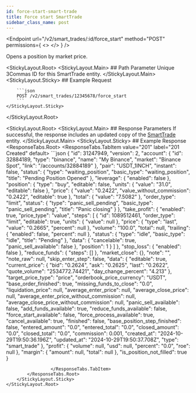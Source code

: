 ```yaml
---
id: force-start-smart-trade
title: Force start SmartTrade
sidebar_class_name: post
---
```



<Endpoint
  url="/v2/smart_trades/:id/force_start"
  method="POST"
  permissions={
    <>
      <Permission title="Permission" description="SMART_TRADES_WRITE" />
      <Permission title="Security" description="SIGNED" />
    </>
  }
/>

Opens a position by market price.

<StickyLayout.Root>
    <StickyLayout.Main>
        ## Path Parameter
        <ApiParam name='id' type='integer' id="id" required>
        Unique 3Commas ID for this SmartTrade entity.
        </ApiParam>
    </StickyLayout.Main>
    <StickyLayout.Sticky>
        ## Example Request

        ```json
        POST /v2/smart_trades/12345678/force_start
        ```
    </StickyLayout.Sticky>
</StickyLayout.Root>


<StickyLayout.Root>
    <StickyLayout.Main>
        ## Response Parameters
        If successful, the response includes an updated copy of the [SmartTrade](/smart-trade/0_smart_trade_entity.mdx) entity.
    </StickyLayout.Main>
    <StickyLayout.Sticky>
        ## Example Response
        <ResponseTabs.Root>
                 <ResponseTabs.TabItem value="201" label="201 Created" default>
                    ```json
{
    "id": 31247949,
    "version": 2,
    "account": {
        "id": 32884189,
        "type": "binance",
        "name": "My Binance",
        "market": "Binance Spot",
        "link": "/accounts/32884189"
    },
    "pair": "USDT_1INCH",
    "instant": false,
    "status": {
        "type": "waiting_position",
        "basic_type": "waiting_position",
        "title": "Pending Position Opened"
    },
    "leverage": {
        "enabled": false
    },
    "position": {
        "type": "buy",
        "editable": false,
        "units": {
            "value": "31.0",
            "editable": false
        },
        "price": {
            "value": "0.2422",
            "value_without_commission": "0.2422",
            "editable": true
        },
        "total": {
            "value": "7.5082"
        },
        "order_type": "limit",
        "status": {
            "type": "panic_sell_pending",
            "basic_type": "panic_sell_pending",
            "title": "Panic closing"
        }
    },
    "take_profit": {
        "enabled": true,
        "price_type": "value",
        "steps": [
            {
                "id": 1089512461,
                "order_type": "limit",
                "editable": true,
                "units": {
                    "value": null
                },
                "price": {
                    "type": "last",
                    "value": "0.2665",
                    "percent": null
                },
                "volume": "100.0",
                "total": null,
                "trailing": {
                    "enabled": false,
                    "percent": null
                },
                "status": {
                    "type": "idle",
                    "basic_type": "idle",
                    "title": "Pending"
                },
                "data": {
                    "cancelable": true,
                    "panic_sell_available": false
                },
                "position": 1
            }
        ]
    },
    "stop_loss": {
        "enabled": false
    },
    "reduce_funds": {
        "steps": []
    },
    "market_close": {},
    "note": "",
    "note_raw": null,
    "skip_enter_step": false,
    "data": {
        "editable": true,
        "current_price": {
            "bid": "0.2624",
            "ask": "0.2625",
            "last": "0.2622",
            "quote_volume": "2534772.74421",
            "day_change_percent": "4.213"
        },
        "target_price_type": "price",
        "orderbook_price_currency": "USDT",
        "base_order_finished": true,
        "missing_funds_to_close": "0.0",
        "liquidation_price": null,
        "average_enter_price": null,
        "average_close_price": null,
        "average_enter_price_without_commission": null,
        "average_close_price_without_commission": null,
        "panic_sell_available": false,
        "add_funds_available": true,
        "reduce_funds_available": false,
        "force_start_available": false,
        "force_process_available": true,
        "cancel_available": true,
        "finished": false,
        "base_position_step_finished": false,
        "entered_amount": "0.0",
        "entered_total": "0.0",
        "closed_amount": "0.0",
        "closed_total": "0.0",
        "commission": 0.001,
        "created_at": "2024-10-29T19:50:36.196Z",
        "updated_at": "2024-10-29T19:50:37.708Z",
        "type": "smart_trade"
    },
    "profit": {
        "volume": null,
        "usd": null,
        "percent": "0.0",
        "roe": null
    },
    "margin": {
        "amount": null,
        "total": null
    },
    "is_position_not_filled": true
}
```
                 </ResponseTabs.TabItem>
        </ResponseTabs.Root>
    </StickyLayout.Sticky>
</StickyLayout.Root>








